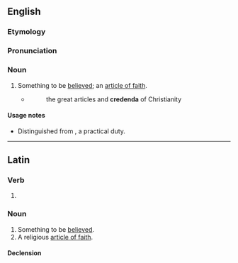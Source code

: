 ==English==

===Etymology===
{{bor|en|la|credendum}}

===Pronunciation===
{{rfp|en}}

===Noun===
{{en-noun|credenda}}

# {{lb|en|theology}} Something to be [[believe]]d; an [[article of faith]].
#* {{rfdatek|en|South}}
#*: the great articles and '''credenda''' of Christianity

====Usage notes====
* Distinguished from {{m|en|agendum}}, a practical duty.

{{Webster 1913}}

----

==Latin==

===Verb===
{{la-verb-form|crēdendum}}

# {{inflection of|la|crēdō||acc|gerund}}

===Noun===
{{la-noun|crēdendum<2>}}

# Something to be [[believed]].
# A religious [[article of faith]].

====Declension====
{{la-ndecl|crēdendum<2>}}